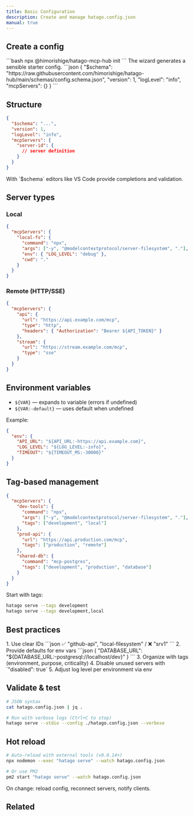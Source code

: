 ```yaml
---
title: Basic Configuration
description: Create and manage hatago.config.json
manual: true
---
```



## Create a config

<Tabs>
  <TabItem label="Interactive (recommended)">
    ```bash
    npx @himorishige/hatago-mcp-hub init
    ```
    The wizard generates a sensible starter config.
  </TabItem>
  <TabItem label="Manual">
    ```json
    {
      "$schema": "https://raw.githubusercontent.com/himorishige/hatago-hub/main/schemas/config.schema.json",
      "version": 1,
      "logLevel": "info",
      "mcpServers": {}
    }
    ```
  </TabItem>
</Tabs>

## Structure

```json
{
  "$schema": "...",
  "version": 1,
  "logLevel": "info",
  "mcpServers": {
    "server-id": {
      // server definition
    }
  }
}
```

<Aside type="tip">With `$schema` editors like VS Code provide completions and validation.</Aside>

## Server types

### Local

```json
{
  "mcpServers": {
    "local-fs": {
      "command": "npx",
      "args": ["-y", "@modelcontextprotocol/server-filesystem", "."],
      "env": { "LOG_LEVEL": "debug" },
      "cwd": "."
    }
  }
}
```

### Remote (HTTP/SSE)

```json
{
  "mcpServers": {
    "api": {
      "url": "https://api.example.com/mcp",
      "type": "http",
      "headers": { "Authorization": "Bearer ${API_TOKEN}" }
    },
    "stream": {
      "url": "https://stream.example.com/mcp",
      "type": "sse"
    }
  }
}
```

## Environment variables

- `${VAR}` — expands to variable (errors if undefined)
- `${VAR:-default}` — uses default when undefined

Example:

```json
{
  "env": {
    "API_URL": "${API_URL:-https://api.example.com}",
    "LOG_LEVEL": "${LOG_LEVEL:-info}",
    "TIMEOUT": "${TIMEOUT_MS:-30000}"
  }
}
```

## Tag-based management

```json
{
  "mcpServers": {
    "dev-tools": {
      "command": "npx",
      "args": ["-y", "@modelcontextprotocol/server-filesystem", "."],
      "tags": ["development", "local"]
    },
    "prod-api": {
      "url": "https://api.production.com/mcp",
      "tags": ["production", "remote"]
    },
    "shared-db": {
      "command": "mcp-postgres",
      "tags": ["development", "production", "database"]
    }
  }
}
```

Start with tags:

```bash
hatago serve --tags development
hatago serve --tags development,local
```

## Best practices

<Steps>
1. Use clear IDs
   ```json
   ✅ "github-api", "local-filesystem" / ❌ "srv1"
   ```
2. Provide defaults for env vars
   ```json
   { "DATABASE_URL": "${DATABASE_URL:-postgresql://localhost/dev}" }
   ```
3. Organize with tags (environment, purpose, criticality)
4. Disable unused servers with `"disabled": true`
5. Adjust log level per environment via env
</Steps>

## Validate & test

```bash
# JSON syntax
cat hatago.config.json | jq .

# Run with verbose logs (Ctrl+C to stop)
hatago serve --stdio --config ./hatago.config.json --verbose
```

## Hot reload

```bash
# Auto-reload with external tools (v0.0.14+)
npx nodemon --exec "hatago serve" --watch hatago.config.json

# Or use PM2
pm2 start "hatago serve" --watch hatago.config.json
```

On change: reload config, reconnect servers, notify clients.

## Related

<CardGrid>
  <Card title="Config Inheritance" icon="document" href="/en/how-to/config-inheritance/" />
  <Card title="Remote Servers" icon="globe" href="/en/how-to/remote-servers/" />
  <Card title="Tag Filtering" icon="tag" href="/en/how-to/tag-filtering/" />
  <Card title="Config Reference" icon="book" href="/en/reference/config/" />
</CardGrid>
